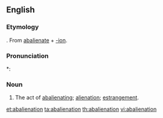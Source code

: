 {{also|abaliénation}}
==English==

===Etymology===
{{etyl|la}} {{term|abalienatio}}. From [[abalienate]] + [[-ion]].

===Pronunciation===
*: {{rhymes|eɪʃən}}

===Noun===
{{en-noun}}

# {{obsolete}} The act of [[abalienating]]; [[alienation]]; [[estrangement]].

[[et:abalienation]]
[[ta:abalienation]]
[[th:abalienation]]
[[vi:abalienation]]
